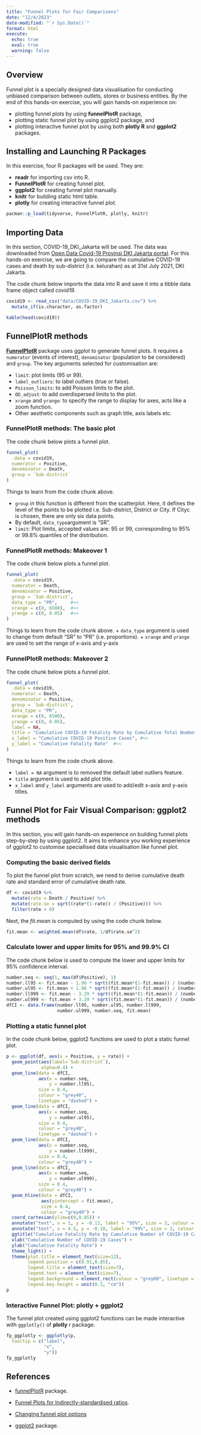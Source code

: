 ```yaml
---
title: "Funnel Plots for Fair Comparisons"
date: "12/4/2023"
date-modified: "`r Sys.Date()`"
format: html
execute: 
  echo: true
  eval: true
  warning: false
---
```


## Overview

Funnel plot is a specially designed data visualisation for conducting unbiased comparison between outlets, stores or business entities. By the end of this hands-on exercise, you will gain hands-on experience on:

-   plotting funnel plots by using **funnelPlotR** package,
-   plotting static funnel plot by using ggplot2 package, and
-   plotting interactive funnel plot by using both **plotly R** and **ggplot2** packages.

## Installing and Launching R Packages

In this exercise, four R packages will be used. They are:

-   **readr** for importing csv into R.
-   **FunnelPlotR** for creating funnel plot.
-   **ggplot2** for creating funnel plot manually.
-   **knitr** for building static html table.
-   **plotly** for creating interactive funnel plot.

```r
pacman::p_load(tidyverse, FunnelPlotR, plotly, knitr)
```

## Importing Data

In this section, COVID-19_DKI_Jakarta will be used. The data was downloaded from [Open Data Covid-19 Provinsi DKI Jakarta portal](https://riwayat-file-covid-19-dki-jakarta-jakartagis.hub.arcgis.com/). For this hands-on exercise, we are going to compare the cumulative COVID-19 cases and death by sub-district (i.e. kelurahan) as at 31st July 2021, DKI Jakarta.

The code chunk below imports the data into R and save it into a tibble data frame object called *covid19*.

```r
covid19 <- read_csv("data/COVID-19_DKI_Jakarta.csv") %>%
  mutate_if(is.character, as.factor)
```

```r
kable(head(covid19))
```

## FunnelPlotR methods

[**FunnelPlotR**](https://nhs-r-community.github.io/FunnelPlotR/) package uses ggplot to generate funnel plots. It requires a `numerator` (events of interest), `denominator` (population to be considered) and `group`. The key arguments selected for customisation are:

-   `limit`: plot limits (95 or 99).
-   `label_outliers`: to label outliers (true or false).
-   `Poisson_limits`: to add Poisson limits to the plot.
-   `OD_adjust`: to add overdispersed limits to the plot.
-   `xrange` and `yrange`: to specify the range to display for axes, acts like a zoom function.
-   Other aesthetic components such as graph title, axis labels etc.

### FunnelPlotR methods: The basic plot

The code chunk below plots a funnel plot.

```r
funnel_plot(
  .data = covid19,
  numerator = Positive,
  denominator = Death,
  group = `Sub-district`
)
```

Things to learn from the code chunk above.

-   `group` in this function is different from the scatterplot. Here, it defines the level of the points to be plotted i.e. Sub-district, District or City. If Cityc is chosen, there are only six data points.
-   By default, `data_type`argument is "SR".
-   `limit`: Plot limits, accepted values are: 95 or 99, corresponding to 95% or 99.8% quantiles of the distribution.

### FunnelPlotR methods: Makeover 1

The code chunk below plots a funnel plot.

```r
funnel_plot(
  .data = covid19,
  numerator = Death,
  denominator = Positive,
  group = `Sub-district`,
  data_type = "PR",     #<<
  xrange = c(0, 6500),  #<<
  yrange = c(0, 0.05)   #<<
)
```

Things to learn from the code chunk above. + `data_type` argument is used to change from default "SR" to "PR" (i.e. proportions). + `xrange` and `yrange` are used to set the range of x-axis and y-axis

### FunnelPlotR methods: Makeover 2

The code chunk below plots a funnel plot.

```r
funnel_plot(
  .data = covid19,
  numerator = Death,
  denominator = Positive,
  group = `Sub-district`,
  data_type = "PR",   
  xrange = c(0, 6500),  
  yrange = c(0, 0.05),
  label = NA,
  title = "Cumulative COVID-19 Fatality Rate by Cumulative Total Number of COVID-19 Positive Cases", #<<           
  x_label = "Cumulative COVID-19 Positive Cases", #<<
  y_label = "Cumulative Fatality Rate"  #<<
)
```

Things to learn from the code chunk above.

-   `label = NA` argument is to removed the default label outliers feature.
-   `title` argument is used to add plot title.
-   `x_label` and `y_label` arguments are used to add/edit x-axis and y-axis titles.

## Funnel Plot for Fair Visual Comparison: ggplot2 methods

In this section, you will gain hands-on experience on building funnel plots step-by-step by using ggplot2. It aims to enhance you working experience of ggplot2 to customise speciallised data visualisation like funnel plot.

### Computing the basic derived fields

To plot the funnel plot from scratch, we need to derive cumulative death rate and standard error of cumulative death rate.

```r
df <- covid19 %>%
  mutate(rate = Death / Positive) %>%
  mutate(rate.se = sqrt((rate*(1-rate)) / (Positive))) %>%
  filter(rate > 0)
```

Next, the *fit.mean* is computed by using the code chunk below.

```r
fit.mean <- weighted.mean(df$rate, 1/df$rate.se^2)
```

### Calculate lower and upper limits for 95% and 99.9% CI

The code chunk below is used to compute the lower and upper limits for 95% confidence interval.

```r
number.seq <- seq(1, max(df$Positive), 1)
number.ll95 <- fit.mean - 1.96 * sqrt((fit.mean*(1-fit.mean)) / (number.seq)) 
number.ul95 <- fit.mean + 1.96 * sqrt((fit.mean*(1-fit.mean)) / (number.seq)) 
number.ll999 <- fit.mean - 3.29 * sqrt((fit.mean*(1-fit.mean)) / (number.seq)) 
number.ul999 <- fit.mean + 3.29 * sqrt((fit.mean*(1-fit.mean)) / (number.seq)) 
dfCI <- data.frame(number.ll95, number.ul95, number.ll999, 
                   number.ul999, number.seq, fit.mean)
```

### Plotting a static funnel plot

In the code chunk below, ggplot2 functions are used to plot a static funnel plot.

```r
p <- ggplot(df, aes(x = Positive, y = rate)) +
  geom_point(aes(label=`Sub-district`), 
             alpha=0.4) +
  geom_line(data = dfCI, 
            aes(x = number.seq, 
                y = number.ll95), 
            size = 0.4, 
            colour = "grey40", 
            linetype = "dashed") +
  geom_line(data = dfCI, 
            aes(x = number.seq, 
                y = number.ul95), 
            size = 0.4, 
            colour = "grey40", 
            linetype = "dashed") +
  geom_line(data = dfCI, 
            aes(x = number.seq, 
                y = number.ll999), 
            size = 0.4, 
            colour = "grey40") +
  geom_line(data = dfCI, 
            aes(x = number.seq, 
                y = number.ul999), 
            size = 0.4, 
            colour = "grey40") +
  geom_hline(data = dfCI, 
             aes(yintercept = fit.mean), 
             size = 0.4, 
             colour = "grey40") +
  coord_cartesian(ylim=c(0,0.05)) +
  annotate("text", x = 1, y = -0.13, label = "95%", size = 3, colour = "grey40") + 
  annotate("text", x = 4.5, y = -0.18, label = "99%", size = 3, colour = "grey40") + 
  ggtitle("Cumulative Fatality Rate by Cumulative Number of COVID-19 Cases") +
  xlab("Cumulative Number of COVID-19 Cases") + 
  ylab("Cumulative Fatality Rate") +
  theme_light() +
  theme(plot.title = element_text(size=12),
        legend.position = c(0.91,0.85), 
        legend.title = element_text(size=7),
        legend.text = element_text(size=7),
        legend.background = element_rect(colour = "grey60", linetype = "dotted"),
        legend.key.height = unit(0.3, "cm"))
p
```

### Interactive Funnel Plot: plotly + ggplot2

The funnel plot created using ggplot2 functions can be made interactive with `ggplotly()` of **plotly** r package.

```r
fp_ggplotly <- ggplotly(p,
  tooltip = c("label", 
              "x", 
              "y"))
fp_ggplotly
```

## References

-   [funnelPlotR](https://nhs-r-community.github.io/FunnelPlotR/index.html) package.

-   [Funnel Plots for Indirectly-standardised ratios](https://nhs-r-community.github.io/FunnelPlotR/articles/funnel_plots.html).

-   [Changing funnel plot options](https://nhs-r-community.github.io/FunnelPlotR/articles/changing_funnel_plot_options.html)

-   [ggplot2](https://ggplot2.tidyverse.org/) package.



